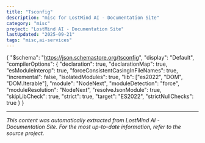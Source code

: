 ```yaml
---
title: "Tsconfig"
description: "misc for LostMind AI - Documentation Site"
category: "misc"
project: "LostMind AI - Documentation Site"
lastUpdated: "2025-09-21"
tags: "misc,ai-services"
---
```


{
  "$schema": "https://json.schemastore.org/tsconfig",
  "display": "Default",
  "compilerOptions": {
    "declaration": true,
    "declarationMap": true,
    "esModuleInterop": true,
    "forceConsistentCasingInFileNames": true,
    "incremental": false,
    "isolatedModules": true,
    "lib": ["es2022", "DOM", "DOM.Iterable"],
    "module": "NodeNext",
    "moduleDetection": "force",
    "moduleResolution": "NodeNext",
    "resolveJsonModule": true,
    "skipLibCheck": true,
    "strict": true,
    "target": "ES2022",
    "strictNullChecks": true
  }
}


---
*This content was automatically extracted from LostMind AI - Documentation Site. For the most up-to-date information, refer to the source project.*
